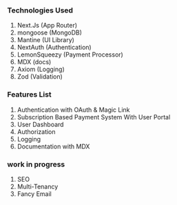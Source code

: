 ### Technologies Used

1. Next.Js (App Router)
2. mongoose (MongoDB)
3. Mantine (UI Library)
4. NextAuth (Authentication)
5. LemonSqueezy (Payment Processor)
6. MDX (docs)
7. Axiom (Logging)
8. Zod (Validation)

### Features List

1. Authentication with OAuth & Magic Link
2. Subscription Based Payment System With User Portal
3. User Dashboard
4. Authorization
5. Logging
6. Documentation with MDX

### work in progress

1. SEO
2. Multi-Tenancy
3. Fancy Email
